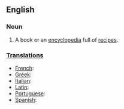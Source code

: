 ==English==
===Noun===

# A book or an [[encyclopedia]] full of [[recipes]].

===[[Translations]]===

*[[French]]:
*[[Greek]]:
*[[Italian]]:
*[[Latin]]:
*[[Portuguese]]:
*[[Spanish]]: